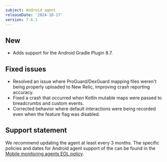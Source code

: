 ```yaml
---
subject: Android agent
releaseDate: '2024-10-17'
version: 7.6.1
---
```


## New

* Adds support for the Android Gradle Plugin 8.7.

## Fixed issues
* Resolved an issue where ProGuard/DexGuard mapping files weren't being properly uploaded to New Relic, improving crash reporting accuracy.
* Fixed a crash that occurred when Kotlin mutable maps were passed to breadcrumbs and custom events.
* Corrected behavior where default interactions were being recorded even when the feature flag was disabled.

## Support statement

We recommend updating the agent at least every 3 months. The specific policies and dates for Android agent support of the can be found in the [Mobile monitoring agents EOL policy](/docs/mobile-monitoring/new-relic-mobile/get-started/mobile-agents-eol-policy/#android-eol).

